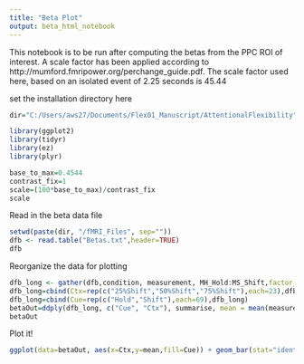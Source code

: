 ---
title: "Beta Plot"
output: beta_html_notebook
---

This notebook is to be run after computing the betas from the PPC ROI of interest.  A scale factor has been applied according to http://mumford.fmripower.org/perchange_guide.pdf.  The scale factor used here, based on an isolated event of 2.25 seconds is 45.44

set the installation directory here
```{r}
dir="C:/Users/aws27/Documents/Flex01_Manuscript/AttentionalFlexibility"
```


```{r}
library(ggplot2)
library(tidyr)
library(ez)
library(plyr)
```

```{r}
base_to_max=0.4544
contrast_fix=1
scale=(100*base_to_max)/contrast_fix
scale
```


Read in the beta data file

```{r}
setwd(paste(dir, "/fMRI_Files", sep=""))
dfb <- read.table("Betas.txt",header=TRUE)
dfb
```

Reorganize the data for plotting

```{r}
dfb_long <- gather(dfb,condition, measurement, MH_Hold:MS_Shift,factor_key=TRUE)
dfb_long=cbind(Ctx=rep(c("25%Shift","50%Shift","75%Shift"),each=23),dfb_long)
dfb_long=cbind(Cue=rep(c("Hold","Shift"),each=69),dfb_long)
betaOut=ddply(dfb_long, c("Cue", "Ctx"), summarise, mean = mean(measurement), sd = sd(measurement), sem = sd(measurement)/sqrt(length(measurement)))
betaOut
```

Plot it!

```{r}
ggplot(data=betaOut, aes(x=Ctx,y=mean,fill=Cue)) + geom_bar(stat="identity", color="black", width=0.5, size=1, position = position_dodge()) + theme_classic() + theme(axis.line = element_line(colour = 'black', size = 1.5), axis.ticks = element_line(colour = "black", size = 1.5)) + labs(x="Attention Shift Probability", y="% Signal Change", fill="") + coord_cartesian(ylim=c(0.1, 0.5)) + scale_fill_manual(values=c('#BFBFBF','#FFFFFF')) + theme(text = element_text(size=20)) + geom_errorbar(aes(ymin=mean-sem, ymax=mean+sem), width=.2, size=1, position=position_dodge(.5)) + scale_x_discrete(breaks=c("25%Shift","50%Shift","75%Shift"),labels=c("25% Shift", "50% Shift", "75% Shift"))
```


